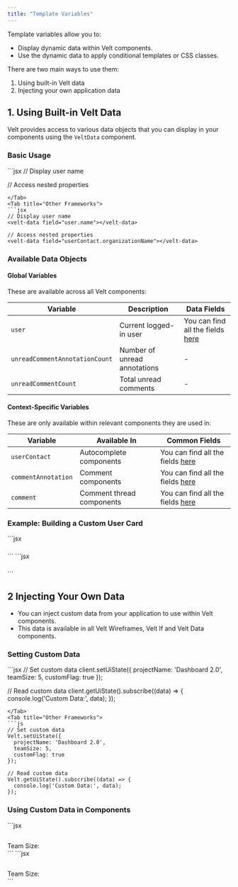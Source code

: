 ```yaml
---
title: "Template Variables"
---
```


Template variables allow you to:
- Display dynamic data within Velt components.
- Use the dynamic data to apply conditional templates or CSS classes.


There are two main ways to use them:

1. Using built-in Velt data
2. Injecting your own application data

## 1. Using Built-in Velt Data

Velt provides access to various data objects that you can display in your components using the `VeltData` component.

### Basic Usage

<Tabs>
<Tab title="React / Next.js">
```jsx
// Display user name
<VeltData field="user.name" />

// Access nested properties
<VeltData field="userContact.organizationName" />
```
</Tab>
<Tab title="Other Frameworks">
```jsx
// Display user name
<velt-data field="user.name"></velt-data>

// Access nested properties
<velt-data field="userContact.organizationName"></velt-data>
```
</Tab>
</Tabs>

### Available Data Objects

#### Global Variables
These are available across all Velt components:

| Variable | Description | Data Fields |
|----------|-------------|---------------|
| `user` | Current logged-in user | You can find all the fields [here](/api-reference/sdk/models/data-models#user) |
| `unreadCommentAnnotationCount` | Number of unread annotations | - |
| `unreadCommentCount` | Total unread comments | - |

#### Context-Specific Variables
These are only available within relevant components they are used in:

| Variable | Available In | Common Fields |
|----------|-------------|---------------|
| `userContact` | Autocomplete components | You can find all the fields [here](/api-reference/sdk/models/data-models#user) |
| `commentAnnotation` | Comment components | You can find all the fields [here](/api-reference/sdk/models/data-models#commentannotation) |
| `comment` | Comment thread components | You can find all the fields [here](/api-reference/sdk/models/data-models#comment) |

### Example: Building a Custom User Card

<Tabs>
<Tab title="React / Next.js">
```jsx
<VeltAutocompleteOptionWireframe>
  <div className="user-card">
    <h3><VeltData field="userContact.name" /></h3>
    <p><VeltData field="userContact.email" /></p>
    <span className="org"><VeltData field="userContact.organizationName" /></span>
  </div>
</VeltAutocompleteOptionWireframe>
```
</Tab>
<Tab title="Other Frameworks">
```jsx
<velt-autocomplete-option-wireframe>
  <div class="user-card">
    <h3><velt-data field="userContact.name"></velt-data></h3>
    <p><velt-data field="userContact.email"></velt-data></p>
    <span class="org"><velt-data field="userContact.organizationName"></velt-data></span>
  </div>
</velt-autocomplete-option-wireframe>
```
</Tab>
</Tabs>

## 2 Injecting Your Own Data

- You can inject custom data from your application to use within Velt components.
- This data is available in all Velt Wireframes, Velt If and Velt Data components.

### Setting Custom Data

<Tabs>
<Tab title="React / Next.js">
```jsx
// Set custom data
client.setUiState({
  projectName: 'Dashboard 2.0',
  teamSize: 5,
  customFlag: true
});

// Read custom data
client.getUiState().subscribe((data) => {
  console.log('Custom Data:', data);
});
```
</Tab>
<Tab title="Other Frameworks">
```js
// Set custom data
Velt.setUiState({
  projectName: 'Dashboard 2.0',
  teamSize: 5,
  customFlag: true
});

// Read custom data
Velt.getUiState().subscribe((data) => {
  console.log('Custom Data:', data);
});
```
</Tab>
</Tabs>

### Using Custom Data in Components

<Tabs>
<Tab title="React / Next.js">
```jsx
<VeltCommentDialogWireframe.Header>
  <div className="header">
    <h2><VeltData field="projectName" /></h2>
    <span>Team Size: <VeltData field="teamSize" /></span>
  </div>
</VeltCommentDialogWireframe.Header>
```
</Tab>
<Tab title="Other Frameworks">
```jsx
<velt-comment-dialog-wireframe>
  <div class="header">
    <h2><velt-data field="projectName"></velt-data></h2>
    <span>Team Size: <velt-data field="teamSize"></velt-data></span>
  </div>
</velt-comment-dialog-wireframe>
```
</Tab>
</Tabs>